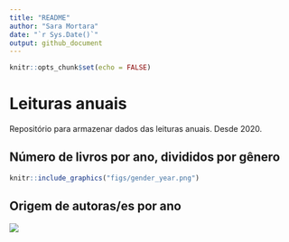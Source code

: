 ```yaml
---
title: "README"
author: "Sara Mortara"
date: "`r Sys.Date()`"
output: github_document
---
```


```r
knitr::opts_chunk$set(echo = FALSE)
```

# Leituras anuais

Repositório para armazenar dados das leituras anuais. Desde 2020.

## Número de livros por ano, divididos por gênero

```r
knitr::include_graphics("figs/gender_year.png")
```

## Origem de autoras/es por ano 

![](figs/book.gif)
